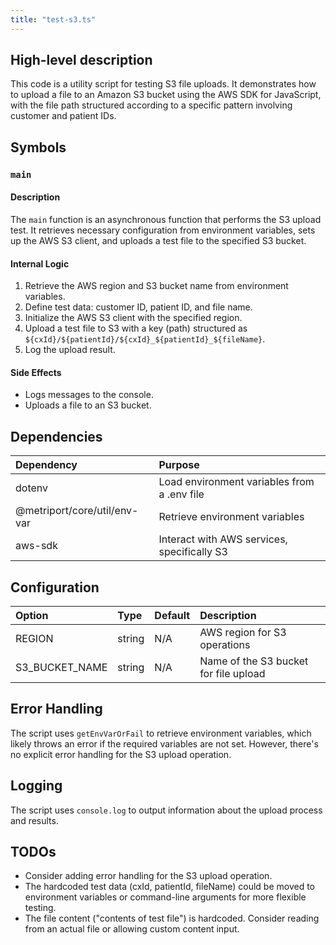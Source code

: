 ```yaml
---
title: "test-s3.ts"
---
```


## High-level description
This code is a utility script for testing S3 file uploads. It demonstrates how to upload a file to an Amazon S3 bucket using the AWS SDK for JavaScript, with the file path structured according to a specific pattern involving customer and patient IDs.

## Symbols

### `main`
#### Description
The `main` function is an asynchronous function that performs the S3 upload test. It retrieves necessary configuration from environment variables, sets up the AWS S3 client, and uploads a test file to the specified S3 bucket.

#### Internal Logic
1. Retrieve the AWS region and S3 bucket name from environment variables.
2. Define test data: customer ID, patient ID, and file name.
3. Initialize the AWS S3 client with the specified region.
4. Upload a test file to S3 with a key (path) structured as `${cxId}/${patientId}/${cxId}_${patientId}_${fileName}`.
5. Log the upload result.

#### Side Effects
- Logs messages to the console.
- Uploads a file to an S3 bucket.

## Dependencies
| Dependency | Purpose |
|:-----------|:--------|
| dotenv | Load environment variables from a .env file |
| @metriport/core/util/env-var | Retrieve environment variables |
| aws-sdk | Interact with AWS services, specifically S3 |

## Configuration
| Option | Type | Default | Description |
|:-------|:-----|:--------|:------------|
| REGION | string | N/A | AWS region for S3 operations |
| S3_BUCKET_NAME | string | N/A | Name of the S3 bucket for file upload |

## Error Handling
The script uses `getEnvVarOrFail` to retrieve environment variables, which likely throws an error if the required variables are not set. However, there's no explicit error handling for the S3 upload operation.

## Logging
The script uses `console.log` to output information about the upload process and results.

## TODOs
- Consider adding error handling for the S3 upload operation.
- The hardcoded test data (cxId, patientId, fileName) could be moved to environment variables or command-line arguments for more flexible testing.
- The file content ("contents of test file") is hardcoded. Consider reading from an actual file or allowing custom content input.